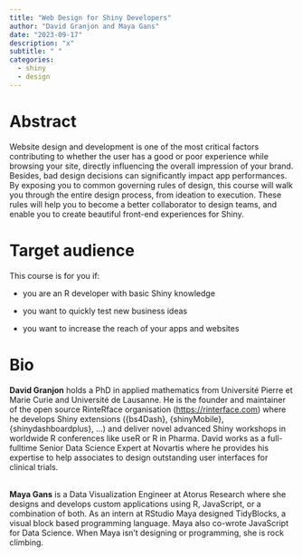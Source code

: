 ```yaml
---
title: "Web Design for Shiny Developers"
author: "David Granjon and Maya Gans"
date: "2023-09-17"
description: "x"
subtitle: " "
categories:
  - shiny
  - design
---
```


# Abstract

Website design and development is one of the most critical factors contributing to whether the user has a good or poor experience while browsing your site, directly influencing the overall impression of your brand.
Besides, bad design decisions can significantly impact app performances.
By exposing you to common governing rules of design, this course will walk you through the entire design process, from ideation to execution.
These rules will help you to become a better collaborator to design teams, and enable you to create beautiful front-end experiences for Shiny.

# Target audience

This course is for you if:

-   you are an R developer with basic Shiny knowledge

-   you want to quickly test new business ideas

-   you want to increase the reach of your apps and websites

# Bio

**David Granjon** holds a PhD in applied mathematics from Université Pierre et Marie Curie and Université de Lausanne.
He is the founder and maintainer of the open source RinteRface organisation ([https://rinterface.com](https://www.google.com/url?q=https://rinterface.com&source=gmail-imap&ust=1675347738000000&usg=AOvVaw2NkucZjjrZRlnqHxASUhVq)) where he develops Shiny extensions ({bs4Dash}, {shinyMobile}, {shinydashboardplus}, ...) and deliver novel advanced Shiny workshops in worldwide R conferences like useR or R in Pharma.
David works as a full-fulltime Senior Data Science Expert at Novartis where he provides his expertise to help associates to design outstanding user interfaces for clinical trials. 

\
**Maya Gans** is a Data Visualization Engineer at Atorus Research where she designs and develops custom applications using R, JavaScript, or a combination of both.
As an intern at RStudio Maya designed TidyBlocks, a visual block based programming language.
Maya also co-wrote JavaScript for Data Science.
When Maya isn't designing or programming, she is rock climbing. 

\
